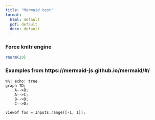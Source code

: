```yaml
---
title: "Mermaid test"
format: 
  html: default
  pdf: default
  docx: default
---
```


### Force knitr engine

```r
rnorm(20)
```

### Examples from https://mermaid-js.github.io/mermaid/#/

```mermaid
%%| echo: true
graph TD;
    A-->B;
    A-->C;
    B-->D;
    C-->D;
```

```ojs
viewof foo = Inputs.range([-1, 1]);
```
